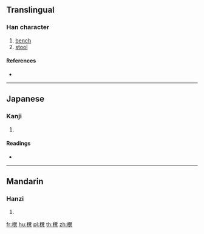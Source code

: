 {{also|凳}}
==Translingual==

===Han character===
{{Han char|rn=75|rad=木|as=14|sn=18|four=|canj=DNTN}}

# [[bench]]
# [[stool]]

====References====
* {{Han ref|kx=0559.261|dkj=15779|dj=0948.360|hdz=21311.110|uh=6AC8|ud=27336}}

----

==Japanese==

===Kanji===
{{ja-kanji|grade=|rs=木14}}

# {{defn|lang=ja|sort=木14}}

====Readings====
* {{ja-readings|on=[[とう]] (tō)|kun=[[こしかけ]] (koshikake)}}

----

==Mandarin==

===Hanzi===
{{cmn-hanzi|pin=[[dèng]] ([[deng4]])|wg=teng<sup>4</sup>}}

# {{defn|lang=cmn|sort=木14}}

[[fr:櫈]]
[[hu:櫈]]
[[pl:櫈]]
[[th:櫈]]
[[zh:櫈]]